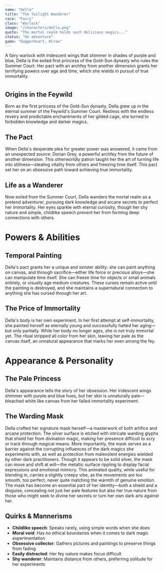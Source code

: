 ```yaml
---
name: "Della"
title: "The Twilight Wanderer"
race: "Fairy"
class: "Warlock"
image: "/characters/della.png"
quote: "The mortal realm holds such delicious magics..."
status: "On adventure"
game: "Daggerheart, KCrow"
---
```


A fairy warlock with iridescent wings that shimmer in shades of purple and blue, Della is the exiled first princess of the Gold-Sun dynasty who rules the Summer Court. Her pact with an archfey from another dimension grants her terrifying powers over age and time, which she wields in pursuit of true immortality.

#

## Origins in the Feywild

Born as the first princess of the Gold-Sun dynasty, Della grew up in the eternal summer of the Feywild's Summer Court. Restless with the endless revelry and predictable enchantments of her gilded cage, she turned to forbidden knowledge and darker magics.

## The Pact

When Della's desperate plea for greater power was answered, it came from an unexpected source: Dorian Grey, a powerful archfey from the future of another dimension. This otherworldly patron taught her the art of turning life into stillness—stealing vitality from others and freezing time itself. This pact set her on an obsessive path toward achieving true immortality.

## Life as a Wanderer

Now exiled from the Summer Court, Della wanders the mortal realm as a pretend adventurer, pursuing dark knowledge and arcane secrets to perfect her immortality. Her eyes sparkle with eternal curiosity, though her shy nature and simple, childlike speech prevent her from forming deep connections with others.

<CharacterImageCard
  src="/characters/della2.png"
  alt="Della in her twilight form"
  caption="The Gold-Sun Princess of the Summer Court"
/>

# Powers & Abilities

## Temporal Painting

Della's pact grants her a unique and sinister ability: she can paint anything on canvas, and through sacrifice—either life force or precious alloys—she can manipulate time itself. She can freeze time for objects or small animals entirely, or visually age medium creatures. These curses remain active until the painting is destroyed, and she maintains a supernatural connection to anything she has cursed through her art.

## The Price of Immortality

Della's body is her own experiment. In her first attempt at self-immortality, she painted herself as eternally young and successfully halted her aging—but only partially. While her body no longer ages, she is not truly immortal yet. The ritual stripped all color from her skin, leaving her pale as the canvas itself, an unnatural appearance that marks her even among the fey.

# Appearance & Personality

## The Pale Princess

Della's appearance tells the story of her obsession. Her iridescent wings shimmer with purple and blue hues, but her skin is unnaturally pale—bleached white like canvas from her failed immortality experiment.

## The Warding Mask

Della crafted her signature mask herself—a masterwork of both artifice and arcane protection. The silver surface is etched with intricate warding glyphs that shield her from divination magic, making her presence difficult to scry or track through magical means. More importantly, the mask serves as a barrier against the corrupting influences of the dark magics she experiments with, as well as protection from malevolent energies wielded by other dark practitioners. Though it appears to be solid silver, the mask can move and shift at will—the metallic surface rippling to display facial expressions and emotional mimicry. This animated quality, while useful for blending in, carries a slightly creepy vibe, as the movements are too smooth, too perfect, never quite matching the warmth of genuine emotion. The mask has become an essential part of her identity—both a shield and a disguise, concealing not just her pale features but also her true nature from those who might seek to divine her secrets or turn her own dark arts against her.

## Quirks & Mannerisms

- **Childlike speech**: Speaks rarely, using simple words when she does
- **Moral void**: Has no ethical boundaries when it comes to dark magic experimentation
- **Obsessive collector**: Gathers pictures and paintings to preserve things from fading
- **Easily distracted**: Her fey nature makes focus difficult
- **Shy wanderer**: Maintains distance from others, preferring solitude for her experiments 